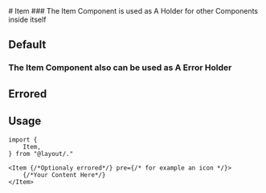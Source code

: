 
<Meta of={ItemStories} />
# Item
### The Item Component is used as A Holder for other Components inside itself

## Default
<Canvas of={ItemStories.Default} />

### The Item Component also can be used as A Error Holder

## Errored
<Canvas of={ItemStories.Error} />


## Usage

```tsx
import {
    Item,
} from "@layout/."

<Item {/*Optionaly errored*/} pre={/* for example an icon */}>
    {/*Your Content Here*/}
</Item>
```
